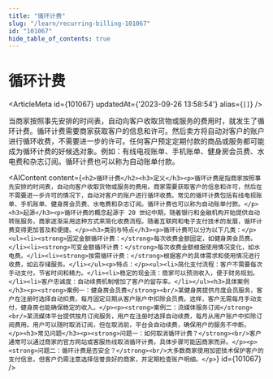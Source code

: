 ```yaml
---
title: "循环计费"
slug: "/learn/recurring-billing-101067"
id: "101067"
hide_table_of_contents: true
---
```



# 循环计费

<ArticleMeta id={101067} updatedAt={'2023-09-26 13:58:54'} alias={`[]`} />
<div className='border-solid border-b border-t-0 my-4 border-[var(--ifm-color-gray-300)]' />

当商家按照事先安排的时间表，自动向客户收取货物或服务的费用时，就发生了循环计费。循环计费需要商家获取客户的信息和许可。然后卖方将自动对客户的账户进行循环收费，不需要进一步的许可。任何客户预定定期付款的商品或服务都可能成为循环计费的好候选对象。例如：有线电视账单、手机账单、健身房会员费、水电费和杂志订阅。循环计费也可以称为自动账单付款。

<AIContent content={`<h2>循环计费</h2><h3>定义</h3><p>循环计费是指商家按照事先安排的时间表，自动向客户收取货物或服务的费用。商家需要获取客户的信息和许可，然后在不需要进一步许可的情况下，自动对客户的账户进行循环收费。常见的循环计费包括有线电视账单、手机账单、健身房会员费、水电费和杂志订阅。循环计费也可以称为自动账单付款。</p><h3>起源</h3><p>循环计费的概念起源于 20 世纪中期，随着银行和金融机构开始提供自动转账服务，商家逐渐采用这种方式来简化收费流程。随着互联网和电子支付技术的发展，循环计费变得更加普及和便捷。</p><h3>类别与特点</h3><p>循环计费可以分为以下几类：</p><ul><li><strong>固定金额循环计费：</strong>每次收费金额固定，如健身房会员费。</li><li><strong>可变金额循环计费：</strong>每次收费金额根据使用情况变化，如水电费。</li><li><strong>按需循环计费：</strong>根据客户的具体需求和使用情况进行收费，如云存储服务。</li></ul><p>特点：</p><ul><li>简化支付流程：客户不需要每次手动支付，节省时间和精力。</li><li>稳定的现金流：商家可以预测收入，便于财务规划。</li><li>客户忠诚度：自动续费机制增加了客户的留存率。</li></ul><h3>具体案例</h3><p><strong>案例一：健身房会员费</strong><br/>某健身房提供月度会员服务，客户在注册时选择自动扣费，每月固定日期从客户账户中扣除会员费。这样，客户无需每月手动支付，健身房也能确保稳定的收入。</p><p><strong>案例二：流媒体服务订阅</strong><br/>某流媒体平台提供按月订阅服务，用户在注册时选择自动续费，每月从用户账户中扣除订阅费用。用户可以随时取消订阅，但在取消前，平台会自动续费，确保用户的服务不中断。</p><h3>常见问题</h3><p><strong>问题一：如何取消循环计费？</strong><br/>客户通常可以通过商家的官方网站或客服热线取消循环计费。具体步骤可能因商家而异。</p><p><strong>问题二：循环计费是否安全？</strong><br/>大多数商家使用加密技术保护客户的支付信息，但客户仍需注意选择信誉良好的商家，并定期检查账户明细。</p>`} id={101067} />
